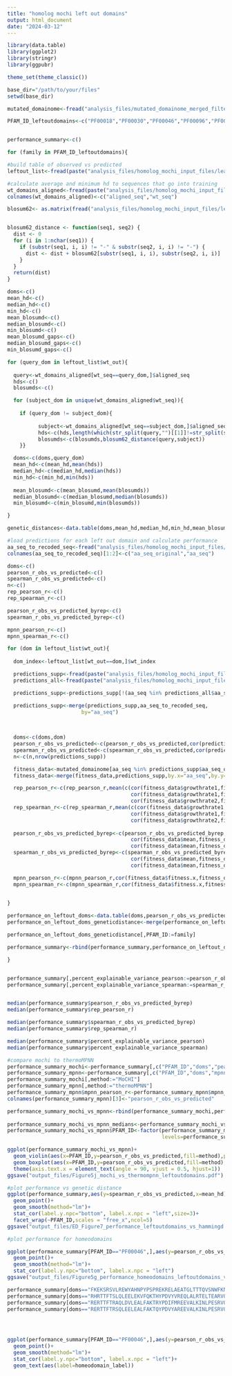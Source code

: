 ```yaml
---
title: "homolog mochi left out domains"
output: html_document
date: "2024-03-12"
---
```



```r

library(data.table)
library(ggplot2)
library(stringr)
library(ggpubr)

theme_set(theme_classic())

base_dir="/path/to/your/files"
setwd(base_dir)

mutated_domainome<-fread("analysis_files/mutated_domainome_merged_filtered_all_VEPs_final.txt")

PFAM_ID_leftoutdomains<-c("PF00018","PF00030","PF00046","PF00096","PF00105","PF00157","PF00249","PF00397","PF00505","PF00595","PF00628","PF00641","PF01846","PF02037")


performance_summary<-c()

for (family in PFAM_ID_leftoutdomains){

#build table of observed vs predicted
leftout_list<-fread(paste("analysis_files/homolog_mochi_input_files/leave_one_out/",family,"_left_out_domains_indices.txt",sep=""))

#calculate average and minimum hd to sequences that go into training
wt_domains_aligned<-fread(paste("analysis_files/homolog_mochi_input_files/leave_one_out/",family,"_left_out_domains.aligned",sep=""),header = FALSE)
colnames(wt_domains_aligned)<-c("aligned_seq","wt_seq")

blosum62<- as.matrix(fread("analysis_files/homolog_mochi_input_files/leave_one_out/blosum62"),rownames=1)


blosum62_distance <- function(seq1, seq2) {
  dist <- 0
  for (i in 1:nchar(seq1)) {
    if (substr(seq1, i, i) != "-" & substr(seq2, i, i) != "-") {
      dist <- dist + blosum62[substr(seq1, i, i), substr(seq2, i, i)]
    }
  }
  return(dist)
}

doms<-c()
mean_hd<-c()
median_hd<-c()
min_hd<-c()
mean_blosumd<-c()
median_blosumd<-c()
min_blosumd<-c()
mean_blosumd_gaps<-c()
median_blosumd_gaps<-c()
min_blosumd_gaps<-c()

for (query_dom in leftout_list$wt_out){
  
  query<-wt_domains_aligned[wt_seq==query_dom,]$aligned_seq
  hds<-c()
  blosumds<-c()

  for (subject_dom in unique(wt_domains_aligned$wt_seq)){
  
    if (query_dom != subject_dom){
 
          subject<-wt_domains_aligned[wt_seq==subject_dom,]$aligned_seq
          hds<-c(hds,length(which(str_split(query,"")[[1]]!=str_split(subject,"")[[1]])))
          blosumds<-c(blosumds,blosum62_distance(query,subject))
    }}

  doms<-c(doms,query_dom)
  mean_hd<-c(mean_hd,mean(hds))
  median_hd<-c(median_hd,median(hds))
  min_hd<-c(min_hd,min(hds))
  
  mean_blosumd<-c(mean_blosumd,mean(blosumds))
  median_blosumd<-c(median_blosumd,median(blosumds))
  min_blosumd<-c(min_blosumd,min(blosumds))

}

genetic_distances<-data.table(doms,mean_hd,median_hd,min_hd,mean_blosumd,median_blosumd,min_blosumd)

#load predictions for each left out domain and calculate performance
aa_seq_to_recoded_seq<-fread("analysis_files/homolog_mochi_input_files/aa_seq_to_recoded_seq_mappings.txt")
colnames(aa_seq_to_recoded_seq)[1:2]<-c("aa_seq_original","aa_seq")

doms<-c()
pearson_r_obs_vs_predicted<-c()
spearman_r_obs_vs_predicted<-c()
n<-c()
rep_pearson_r<-c()
rep_spearman_r<-c()

pearson_r_obs_vs_predicted_byrep<-c()
spearman_r_obs_vs_predicted_byrep<-c()

mpnn_pearson_r<-c()
mpnn_spearman_r<-c()

for (dom in leftout_list$wt_out){
  
  dom_index<-leftout_list[wt_out==dom,]$wt_index

  predictions_supp<-fread(paste("analysis_files/homolog_mochi_input_files/leave_one_out/",family,"_",dom_index,"_folding/task_1/predictions/predicted_phenotypes_supp.txt",sep=""))
  predictions_all<-fread(paste("analysis_files/homolog_mochi_input_files/leave_one_out/",family,"_",dom_index,"_folding/task_1/predictions/predicted_phenotypes_all.txt",sep=""))

  predictions_supp<-predictions_supp[!(aa_seq %in% predictions_all$aa_seq),]

  predictions_supp<-merge(predictions_supp,aa_seq_to_recoded_seq,
                        by="aa_seq")
  
  

  doms<-c(doms,dom)
  pearson_r_obs_vs_predicted<-c(pearson_r_obs_vs_predicted,cor(predictions_supp$fitness,predictions_supp$mean,use="pairwise.complete.obs",method="pearson"))
  spearman_r_obs_vs_predicted<-c(spearman_r_obs_vs_predicted,cor(predictions_supp$fitness,predictions_supp$mean,use="pairwise.complete.obs",method="spearman"))
  n<-c(n,nrow(predictions_supp))

  fitness_data<-mutated_domainome[aa_seq %in% predictions_supp$aa_seq_original,]
  fitness_data<-merge(fitness_data,predictions_supp,by.x="aa_seq",by.y="aa_seq_original")

  rep_pearson_r<-c(rep_pearson_r,mean(c(cor(fitness_data$growthrate1,fitness_data$growthrate2,use="pairwise.complete.obs"),
                                        cor(fitness_data$growthrate1,fitness_data$growthrate3,use="pairwise.complete.obs"),
                                        cor(fitness_data$growthrate2,fitness_data$growthrate3,use="pairwise.complete.obs"))))
  rep_spearman_r<-c(rep_spearman_r,mean(c(cor(fitness_data$growthrate1,fitness_data$growthrate2,use="pairwise.complete.obs",method="spearman"),
                                        cor(fitness_data$growthrate1,fitness_data$growthrate3,use="pairwise.complete.obs",method="spearman"),
                                        cor(fitness_data$growthrate2,fitness_data$growthrate3,use="pairwise.complete.obs",method="spearman"))))
  
  pearson_r_obs_vs_predicted_byrep<-c(pearson_r_obs_vs_predicted_byrep,mean(c(cor(fitness_data$mean,fitness_data$growthrate1,use="pairwise.complete.obs"),
                                        cor(fitness_data$mean,fitness_data$growthrate2,use="pairwise.complete.obs"),
                                        cor(fitness_data$mean,fitness_data$growthrate3,use="pairwise.complete.obs"))))
  spearman_r_obs_vs_predicted_byrep<-c(spearman_r_obs_vs_predicted_byrep,mean(c(cor(fitness_data$mean,fitness_data$growthrate1,use="pairwise.complete.obs",method="spearman"),
                                        cor(fitness_data$mean,fitness_data$growthrate2,use="pairwise.complete.obs",method="spearman"),
                                        cor(fitness_data$mean,fitness_data$growthrate3,use="pairwise.complete.obs",method="spearman"))))

  mpnn_pearson_r<-c(mpnn_pearson_r,cor(fitness_data$fitness.x,fitness_data$thermoMPNN_ddG,use="pairwise.complete.obs",method="pearson"))
  mpnn_spearman_r<-c(mpnn_spearman_r,cor(fitness_data$fitness.x,fitness_data$thermoMPNN_ddG,use="pairwise.complete.obs",method="spearman"))

  
}

performance_on_leftout_doms<-data.table(doms,pearson_r_obs_vs_predicted,spearman_r_obs_vs_predicted,n,rep_pearson_r,rep_spearman_r,pearson_r_obs_vs_predicted_byrep,spearman_r_obs_vs_predicted_byrep,mpnn_pearson_r,mpnn_spearman_r)
performance_on_leftout_doms_geneticdistance<-merge(performance_on_leftout_doms,genetic_distances,by="doms")

performance_on_leftout_doms_geneticdistance[,PFAM_ID:=family]

performance_summary<-rbind(performance_summary,performance_on_leftout_doms_geneticdistance)

}


performance_summary[,percent_explainable_variance_pearson:=pearson_r_obs_vs_predicted_byrep**2/rep_pearson_r**2]
performance_summary[,percent_explainable_variance_spearman:=spearman_r_obs_vs_predicted_byrep**2/rep_spearman_r**2]


median(performance_summary$pearson_r_obs_vs_predicted_byrep)
median(performance_summary$rep_pearson_r)

median(performance_summary$spearman_r_obs_vs_predicted_byrep)
median(performance_summary$rep_spearman_r)

median(performance_summary$percent_explainable_variance_pearson)
median(performance_summary$percent_explainable_variance_spearman)

#compare mochi to thermoMPNN
performance_summary_mochi<-performance_summary[,c("PFAM_ID","doms","pearson_r_obs_vs_predicted")]
performance_summary_mpnn<-performance_summary[,c("PFAM_ID","doms","mpnn_pearson_r")]
performance_summary_mochi[,method:="MoCHI"]
performance_summary_mpnn[,method:="thermoMPNN"]
performance_summary_mpnn$mpnn_pearson_r<-performance_summary_mpnn$mpnn_pearson_r*(-1)
colnames(performance_summary_mpnn)[3]<-"pearson_r_obs_vs_predicted"

performance_summary_mochi_vs_mpnn<-rbind(performance_summary_mochi,performance_summary_mpnn)
                                         
performance_summary_mochi_vs_mpnn_medians<-performance_summary_mochi_vs_mpnn[method=="MoCHI",.(median_r=median(pearson_r_obs_vs_predicted)),by="PFAM_ID"]
performance_summary_mochi_vs_mpnn$PFAM_ID<-factor(performance_summary_mochi_vs_mpnn$PFAM_ID,
                                                  levels=performance_summary_mochi_vs_mpnn_medians[order(median_r,decreasing = TRUE),]$PFAM_ID)

ggplot(performance_summary_mochi_vs_mpnn)+
  geom_violin(aes(x=PFAM_ID,y=pearson_r_obs_vs_predicted,fill=method),position = position_dodge(0.9),scale="width")+
  geom_boxplot(aes(x=PFAM_ID,y=pearson_r_obs_vs_predicted,fill=method),position = position_dodge(0.9),outlier.shape = NA,width=0.15)+
  theme(axis.text.x = element_text(angle = 90, vjust = 0.5, hjust=1))
ggsave("output_files/Figure5j_mochi_vs_thermompnn_leftoutdomains.pdf")


```


```r

#plot performance vs genetic distance
ggplot(performance_summary,aes(y=spearman_r_obs_vs_predicted,x=mean_hd))+
  geom_point()+
  geom_smooth(method="lm")+
  stat_cor(label.y.npc="bottom", label.x.npc = "left",size=3)+
  facet_wrap(~PFAM_ID,scales = "free_x",ncol=5)
ggsave("output_files/ED_Figure7_performance_leftoutdomains_vs_hammingd.pdf")

```
```r
#plot performance for homeodomains

ggplot(performance_summary[PFAM_ID=="PF00046",],aes(y=pearson_r_obs_vs_predicted,x=mean_hd))+
  geom_point()+
  geom_smooth(method="lm")+
  stat_cor(label.y.npc="bottom", label.x.npc = "left")
ggsave("output_files/Figure5g_performance_homeodomains_leftoutdomains_vs_hd.pdf")

performance_summary[doms=="FKEKSRSVLREWYAHNPYPSPREKRELAEATGLTTTQVSNWFKNRRQRDR",homeodomain_label:='SIX2']
performance_summary[doms=="RHRTTFTSLQLEELEKVFQKTHYPDVYVREQLALRTELTEARVQVWFQNRRAKWRK",homeodomain_label:='ALX']
performance_summary[doms=="RERTTFTRAQLDVLEALFAKTRYPDIFMREEVALKINLPESRVQVWFKNRRAKCRQ",homeodomain_label:='OTX2']
performance_summary[doms=="RERTTFTRSQLEELEALFAKTQYPDVYAREEVALKINLPESRVQVWFKNRRAKCRQ",homeodomain_label:='CRX']




ggplot(performance_summary[PFAM_ID=="PF00046",],aes(y=pearson_r_obs_vs_predicted,x=mean_hd))+
  geom_point()+
  geom_smooth(method="lm")+
  stat_cor(label.y.npc="bottom", label.x.npc = "left")+
  geom_text(aes(label=homeodomain_label))


```














